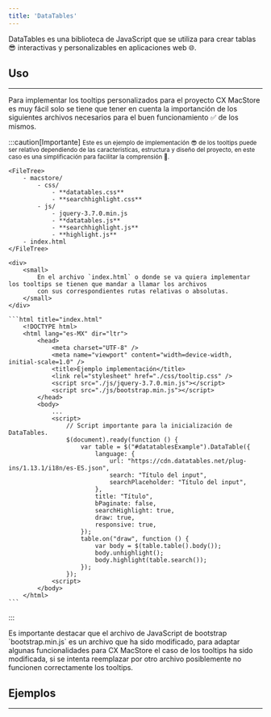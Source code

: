 ```yaml
---
title: 'DataTables'
---
```




<DataTablesJQuery />

DataTables es una biblioteca de JavaScript que se utiliza para crear tablas 😎 interactivas y personalizables en aplicaciones web 🌐.

## Uso
<hr />

Para implementar los tooltips personalizados para el proyecto CX MacStore es muy fácil solo se tiene que tener en cuenta la importanción de los siguientes
archivos necesarios para el buen funcionamiento ✅ de los mismos.

:::caution[Importante]
    <small>
        Este es un ejemplo de implementación 😎 de los tooltips puede ser relativo  dependiendo de las caracteristicas,
        estructura y diseño del proyecto, en este caso es una simplificación para facilitar la comprensión 🤔.
    </small>

    <FileTree>
        - macstore/
            - css/
                - **datatables.css**
                - **searchhighlight.css**
            - js/
                - jquery-3.7.0.min.js
                - **datatables.js**
                - **searchhighlight.js**
                - **highlight.js**
        - index.html
    </FileTree>

    <div>
        <small>
            En el archivo `index.html` o donde se va quiera implementar los tooltips se tienen que mandar a llamar los archivos
            con sus correspondientes rutas relativas o absolutas.
        </small>
    </div>

    ```html title="index.html"
        <!DOCTYPE html>
        <html lang="es-MX" dir="ltr">
            <head>
                <meta charset="UTF-8" />
                <meta name="viewport" content="width=device-width, initial-scale=1.0" />
                <title>Ejemplo implementación</title>
                <link rel="stylesheet" href="./css/tooltip.css" />
                <script src="./js/jquery-3.7.0.min.js"></script>
                <script src="./js/bootstrap.min.js"></script>
            </head>
            <body>
                ...
                <script>
                    // Script importante para la inicialización de DataTables.
                    $(document).ready(function () {
                        var table = $("#datatablesExample").DataTable({
                            language: {
                                url: "https://cdn.datatables.net/plug-ins/1.13.1/i18n/es-ES.json",
                                search: "Título del input",
                                searchPlaceholder: "Título del input",
                            },
                            title: "Título",
                            bPaginate: false,
                            searchHighlight: true,
                            draw: true,
                            responsive: true,
                        });
                        table.on("draw", function () {
                            var body = $(table.table().body());
                            body.unhighlight();
                            body.highlight(table.search());
                        });
                    });
                <script>
            </body>
        </html>
    ``` 
:::

<div>
    <Badge text="👀 OJO:" variant="danger" size="medium" />
    <p>
        Es importante destacar que el archivo de JavaScript de bootstrap `bootstrap.min.js` es un archivo que ha sido modificado, para adaptar algunas
        funcionalidades para CX MacStore el caso de los tooltips ha sido modificada, si se intenta reemplazar por otro archivo posiblemente no
        funcionen correctamente los tooltips.
    </p>
</div> 

## Ejemplos
<hr />

<DataTablesExample />
